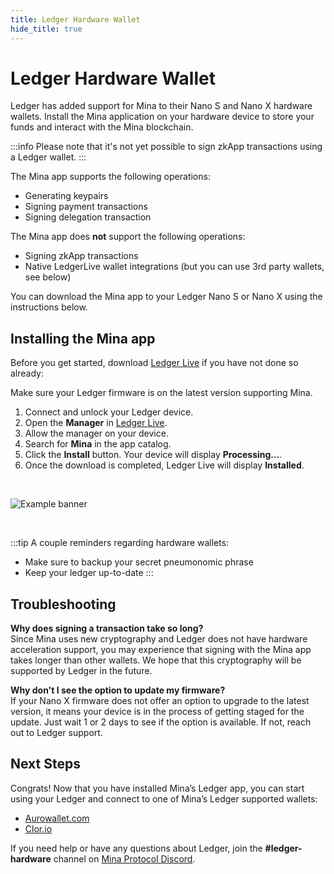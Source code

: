 ```yaml
---
title: Ledger Hardware Wallet
hide_title: true
---
```


# Ledger Hardware Wallet

Ledger has added support for Mina to their Nano S and Nano X hardware wallets. Install the Mina application on your hardware device to store your funds and interact with the Mina blockchain.

:::info
Please note that it's not yet possible to sign zkApp transactions using a Ledger wallet.
:::

The Mina app supports the following operations:
- Generating keypairs
- Signing payment transactions
- Signing delegation transaction


The Mina app does **not** support the following operations:

- Signing zkApp transactions
- Native LedgerLive wallet integrations (but you can use 3rd party wallets, see below)

You can download the Mina app to your Ledger Nano S or Nano X using the instructions below.

## Installing the Mina app

Before you get started, download [Ledger Live](https://www.ledger.com/ledger-live/download) if you have not done so already:

Make sure your Ledger firmware is on the latest version supporting Mina.

1. Connect and unlock your Ledger device.
2. Open the **Manager** in [Ledger Live](https://support.ledger.com/hc/en-us/articles/4404382258961?docs=true).
3. Allow the manager on your device.
4. Search for **Mina** in the app catalog.
5. Click the **Install** button. Your device will display **Processing...**.
6. Once the download is completed, Ledger Live will display **Installed**.

<br />

![Example banner](/img/LedgerLive.png)

<br />

:::tip
A couple reminders regarding hardware wallets:

- Make sure to backup your secret pneumonomic phrase
- Keep your ledger up-to-date
:::

## Troubleshooting

**Why does signing a transaction take so long?** <br />
Since Mina uses new cryptography and Ledger does not have hardware acceleration support, you may experience that signing with the Mina app takes longer than other wallets. We hope that this cryptography will be supported by Ledger in the future.

**Why don't I see the option to update my firmware?** <br />
If your Nano X firmware does not offer an option to upgrade to the latest version, it means your device is in the process of getting staged for the update. Just wait 1 or 2 days to see if the option is available. If not, reach out to Ledger support.

## Next Steps

Congrats! Now that you have installed Mina’s Ledger app, you can start using your Ledger and connect to one of Mina’s Ledger supported wallets:

- [Aurowallet.com](https://www.aurowallet.com/)
- [Clor.io](https://clor.io/)

If you need help or have any questions about Ledger, join the **#ledger-hardware** channel on [Mina Protocol Discord](https://discord.gg/minaprotocol).